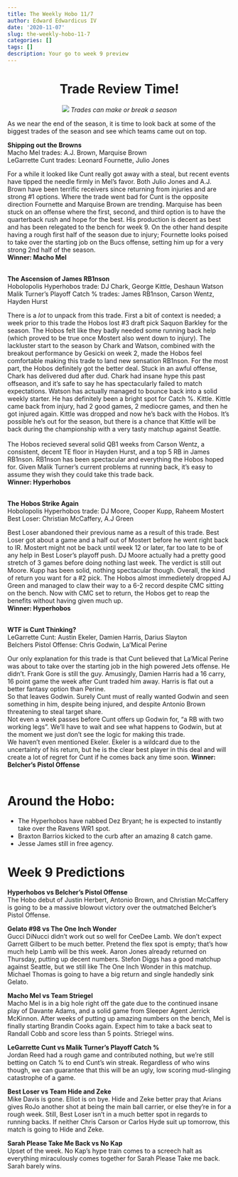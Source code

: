 ```yaml
---
title: The Weekly Hobo 11/7
author: Edward Edwardicus IV
date: '2020-11-07'
slug: the-weekly-hobo-11-7
categories: []
tags: []
description: Your go to week 9 preview
---
```

<center>
# Trade Review Time!
![](https://d2duuy9yo5pldo.cloudfront.net/niantic/0cba25cf-7ffa-40f6-be16-5f01ff886156-t.png)
*Trades can make or break a season*
</center>

As we near the end of the season, it is time to look back at some of the biggest trades of the season and see which teams came out on top. <br>

<strong>Shipping out the Browns <br></strong>
Macho Mel trades: A.J. Brown, Marquise Brown <br>
LeGarrette Cunt trades: Leonard Fournette, Julio Jones <br>

For a while it looked like Cunt really got away with a steal, but recent events have tipped the needle firmly in Mel's favor. Both Julio Jones and A.J. Brown have been terrific receivers since returning from injuries and are strong #1 options. Where the trade went bad for Cunt is the opposite direction Fournette and Marquise Brown are trending. Marquise has been stuck on an offense where the first, second, and third option is to have the quarterback rush and hope for the best. His production is decent as best and has been relegated to the bench for week 9. On the other hand despite having a rough first half of the season due to injury; Fournette looks poised to take over the starting job on the Bucs offense, setting him up for a very strong 2nd half of the season. <br>
<strong>Winner: Macho Mel </strong> <br><br>

<strong>The Ascension of James RB1nson<br></strong>
Hobolopolis Hyperhobos trade: DJ Chark, George Kittle, Deshaun Watson<br>
Malik Turner's Playoff Catch % trades: James RB1nson, Carson Wentz, Hayden Hurst <br>

There is a <i>lot</i> to unpack from this trade. First a bit of context is needed; a week prior to this trade the Hobos lost #3 draft pick Saquon Barkley for the season. The Hobos felt like they badly needed some running back help (which proved to be true once Mostert also went down to injury). The lackluster start to the season by Chark and Watson, combined with the breakout performance by Gesicki on week 2, made the Hobos feel comfortable making this trade to land new sensation RB1nson. For the most part, the Hobos definitely got the better deal. Stuck in an awful offense, Chark has delivered dud after dud. Chark had insane hype this past offseason, and it's safe to say he has spectacularly failed to match expectations. Watson has actually managed to bounce back into a solid weekly starter. He has definitely been a bright spot for Catch %. Kittle. Kittle came back from injury, had 2 good games, 2 mediocre games, and then he got injured again. Kittle was dropped and now he's back with the Hobos. It's possible he's out for the season, but there is a chance that Kittle will be back during the championship with a very tasty matchup against Seattle. <br> <br>
The Hobos recieved several solid QB1 weeks from Carson Wentz, a consistent, decent TE floor in Hayden Hurst, and a top 5 RB in James RB1nson. RB1nson has been spectacular and everything the Hobos hoped for. Given Malik Turner's current problems at running back, it's easy to assume they wish they could take this trade back. <br>
<strong>Winner: Hyperhobos </strong> <br><br>

<strong>The Hobos Strike Again<br></strong>
Hobolopolis Hyperhobos trade: DJ Moore, Cooper Kupp, Raheem Mostert<br>
Best Loser: Christian McCaffery, A.J Green<br>

Best Loser abandoned their previous name as a result of this trade. Best Loser got about a game and a half out of Mostert before he went right back to IR. Mostert might not be back until week 12 or later, far too late to be of any help in Best Loser's playoff push. DJ Moore actually had a pretty good stretch of 3 games before doing nothing last week. The verdict is still out Moore. Kupp has been solid, nothing spectacular though. Overall, the kind of return you want for a #2 pick. The Hobos almost immedietely dropped AJ Green and managed to claw their way to a 6-2 record despite CMC sitting on the bench. Now with CMC set to return, the Hobos get to reap the benefits without having given much up. <br>
<strong>Winner: Hyperhobos </strong> <br><br>

<strong>WTF is Cunt Thinking?<br></strong>
LeGarrette Cunt: Austin Ekeler, Damien Harris, Darius Slayton<br>
Belchers Pistol Offense: Chris Godwin, La'Mical Perine<br>

Our only explanation for this trade is that Cunt believed that La'Mical Perine was about to take over the starting job in the high powered Jets offense. He didn't. Frank Gore is still the guy. Amusingly, Damien Harris had a 16 carry, 16 point game the week after Cunt traded him away. Harris is flat out a better fantasy option than Perine. <br>
So that leaves Godwin. Surely Cunt must of really wanted Godwin and seen something in him, despite being injured, and despite Antonio Brown threatening to steal target share. <br>
Not even a week passes before Cunt offers up Godwin for, "a RB with two working legs". We'll have to wait and see what happens to Godwin, but at the moment we just don't see the logic for making this trade. <br>
We haven't even mentioned Ekeler. Ekeler is a wildcard due to the uncertainty of his return, but he is the clear best player in this deal and will create a lot of regret for Cunt if he comes back any time soon.
<strong>Winner: Belcher's Pistol Offense</strong> <br><br>

# Around the Hobo:
* The Hyperhobos have nabbed Dez Bryant; he is expected to instantly take over the Ravens WR1 spot.
* Braxton Barrios kicked to the curb after an amazing 8 catch game. 
* Jesse James still in free agency. 

# Week 9 Predictions

<strong>Hyperhobos vs Belcher’s Pistol Offense</strong><br>
The Hobo debut of Justin Herbert, Antonio Brown, and Christian McCaffery is going to be a massive blowout victory over the outmatched Belcher’s Pistol Offense.

<strong>Gelato #98 vs The One Inch Wonder</strong><br>
Gucci DiNucci didn’t work out so well for CeeDee Lamb. We don’t expect Garrett Gilbert to be much better. Pretend the flex spot is empty; that’s how much help Lamb will be this week. Aaron Jones already returned on Thursday, putting up decent numbers. Stefon Diggs has a good matchup against Seattle, but we still like The One Inch Wonder in this matchup. Michael Thomas is going to have a big return and single handedly sink Gelato. 

<strong>Macho Mel vs Team Striegel</strong><br>
Macho Mel is in a big hole right off the gate due to the continued insane play of Davante Adams, and a solid game from Sleeper Agent Jerrick McKinnon. After weeks of putting up amazing numbers on the bench, Mel is finally starting Brandin Cooks again. Expect him to take a back seat to Randall Cobb and score less than 5 points. Striegel wins. 

<strong>LeGarrette Cunt vs Malik Turner’s Playoff Catch %</strong><br>
Jordan Reed had a rough game and contributed nothing, but we’re still betting on Catch % to end Cunt’s win streak. Regardless of who wins though, we can guarantee that this will be an ugly, low scoring mud-slinging catastrophe of a game. 

<strong>Best Loser vs Team Hide and Zeke</strong><br>
Mike Davis is gone. Elliot is on bye. Hide and Zeke better pray that Arians gives RoJo another shot at being the main ball carrier, or else they’re in for a rough week. Still, Best Loser isn’t in a much better spot in regards to running backs. If neither Chris Carson or Carlos Hyde suit up tomorrow, this match is going to Hide and Zeke.

<strong>Sarah Please Take Me Back vs No Kap</strong><br>
Upset of the week. No Kap’s hype train comes to a screech halt as everything miraculously comes together for Sarah Please Take me back. Sarah barely wins.


